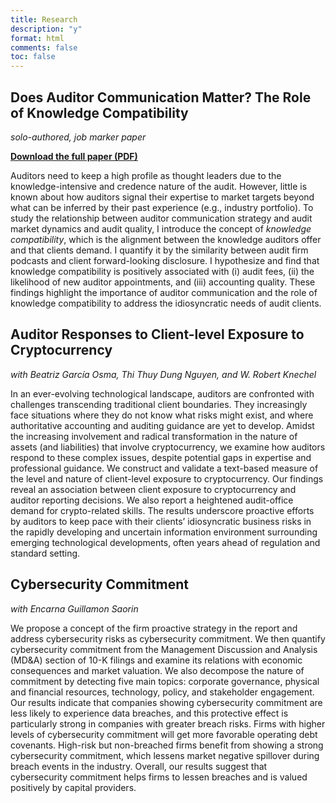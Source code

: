 ```yaml
---
title: Research
description: "y"
format: html
comments: false
toc: false
---
```



## Does Auditor Communication Matter? The Role of Knowledge Compatibility {#knowlegde-compatibility}
*solo-authored, job marker paper* 

**[Download the full paper (PDF)](../research/Knowledge_compatibility_HHN.pdf){download="Knowledge_compatibility_HHN.pdf"}**

Auditors need to keep a high profile as thought leaders due to the knowledge-intensive and credence nature of the audit. However, little is known about how auditors signal their expertise to market targets beyond what can be inferred by their past experience (e.g., industry portfolio). To study the relationship between auditor communication strategy and audit market dynamics and audit quality, I introduce the concept of *knowledge compatibility*, which is the alignment between the knowledge auditors offer and that clients demand. I quantify it by the similarity between audit firm podcasts and client forward-looking disclosure. I hypothesize and find that knowledge compatibility is positively associated with (i) audit fees, (ii) the likelihood of new auditor appointments, and (iii) accounting quality. These findings highlight the importance of auditor communication and the role of knowledge compatibility to address the idiosyncratic needs of audit clients. 

## Auditor Responses to Client-level Exposure to Cryptocurrency {#crypto-audit} 
*with Beatriz García Osma, Thi Thuy Dung Nguyen, and W. Robert Knechel*

In an ever-evolving technological landscape, auditors are confronted with challenges transcending traditional client boundaries. They increasingly face situations where they do not know what risks might exist, and where authoritative accounting and auditing guidance are yet to develop. Amidst the increasing involvement and radical transformation in the nature of assets (and liabilities) that involve cryptocurrency, we examine how auditors respond to these complex issues, despite potential gaps in expertise and professional guidance. We construct and validate a text-based measure of the level and nature of client-level exposure to cryptocurrency. Our findings reveal an association between client exposure to cryptocurrency and auditor reporting decisions. We also report a heightened audit-office demand for crypto-related skills. The results underscore proactive efforts by auditors to keep pace with their clients’ idiosyncratic business risks in the rapidly developing and uncertain information environment surrounding emerging technological developments, often years ahead of regulation and standard setting.

## Cybersecurity Commitment {#cyber-commit} 
*with Encarna Guillamon Saorin*

We propose a concept of the firm proactive strategy in the report and address cybersecurity risks as cybersecurity commitment. We then quantify cybersecurity commitment from the Management Discussion and Analysis (MD\&A) section of 10-K filings and examine its relations with economic consequences and market valuation. We also decompose the nature of commitment by detecting five main topics: corporate governance, physical and financial resources, technology, policy, and stakeholder engagement. Our results indicate that companies showing cybersecurity commitment are less likely to experience data breaches, and this protective effect is particularly strong in companies with greater breach risks. Firms with higher levels of cybersecurity commitment will get more favorable operating debt covenants. High-risk but non-breached firms benefit from showing a strong cybersecurity commitment, which lessens market negative spillover during breach events in the industry. Overall, our results suggest that cybersecurity commitment helps firms to lessen breaches and is valued positively by capital providers.  
